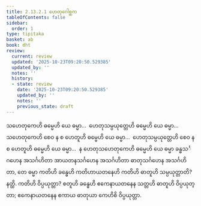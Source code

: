 ```yaml
---
title: 2.13.2.1 ဟေတုဂေါစ္ဆက
tableOfContents: false
sidebar:
  order: 1
type: tipitaka
basket: ab
book: dht
review:
  current: review
  updated: '2025-10-23T09:20:50.529385'
  updated_by: ''
  notes: ''
  history:
  - state: review
    date: '2025-10-23T09:20:50.529385'
    updated_by: ''
    notes: ''
    previous_state: draft
---
```



<ReviewStatus review={frontmatter.review} showDetails={true} />

<HypothesisAnnotation frontmatter={frontmatter} />

<DynamicBreadcrumb />

<Paragraph number="569" book="dht">
သဟေတုကေဟိ ဓမ္မေဟိ ယေ ဓမ္မာ…  ဟေတုသမ္ပယုတ္တေဟိ ဓမ္မေဟိ ယေ ဓမ္မာ…  သဟေတုကေဟိ စေဝ န စ ဟေတူဟိ ဓမ္မေဟိ ယေ ဓမ္မာ…  ဟေတုသမ္ပယုတ္တေဟိ စေဝ န စ ဟေတူဟိ ဓမ္မေဟိ ယေ ဓမ္မာ…  န ဟေတုသဟေတုကေဟိ ဓမ္မေဟိ ယေ ဓမ္မာ ခန္ဓသင်္ဂဟေန အသင်္ဂဟိတာ အာယတနသင်္ဂဟေန အသင်္ဂဟိတာ ဓာတုသင်္ဂဟေန အသင်္ဂဟိတာ, တေ ဓမ္မာ ကတိဟိ ခန္ဓေဟိ ကတိဟာယတနေဟိ ကတိဟိ ဓာတူဟိ သမ္ပယုတ္တာတိ? နတ္ထိ. ကတိဟိ ဝိပ္ပယုတ္တာ? စတူဟိ ခန္ဓေဟိ ဧကေနာယတနေန သတ္တဟိ ဓာတူဟိ ဝိပ္ပယုတ္တာ; ဧကေနာယတနေန ဧကာယ ဓာတုယာ ကေဟိစိ ဝိပ္ပယုတ္တာ.
</Paragraph>
